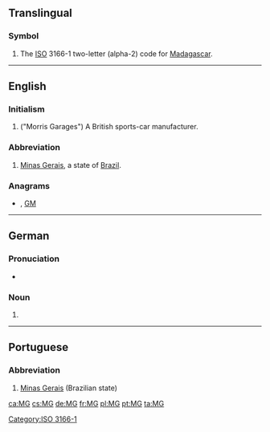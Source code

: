 {{also|mg|Mg|.mg|m.g.}}
==Translingual==

===Symbol===
{{head|mul|symbol}}
# The [[ISO]] 3166-1 two-letter (alpha-2) code for [[Madagascar]].

[[Category:ISO 3166-1]]

----

==English==
{{wikipedia|MG (car)}}

===Initialism===
{{rfc-header|Initialism}}
{{head|en|initialism}}

# ("Morris Garages") A British sports-car manufacturer.

===Abbreviation===
{{rfc-header|Abbreviation}}
{{head|en|abbreviation}}

# [[Minas Gerais]], a state of [[Brazil]].

===Anagrams===
* {{l|en|gm}}, [[GM#English|GM]]

----

==German==

===Pronuciation===
* {{IPA|/ɛmˈgeː/|lang=de}}

===Noun===
{{de-noun|n|MG|gen2=MGs|MGs|pl2=MG}}

# {{initialism of|Maschinengewehr||machine gun|lang=de}}

----

==Portuguese==

===Abbreviation===
{{rfc-header|Abbreviation}}
{{head|pt|abbreviation}}

# [[Minas Gerais]] (Brazilian state)

[[ca:MG]]
[[cs:MG]]
[[de:MG]]
[[fr:MG]]
[[pl:MG]]
[[pt:MG]]
[[ta:MG]]